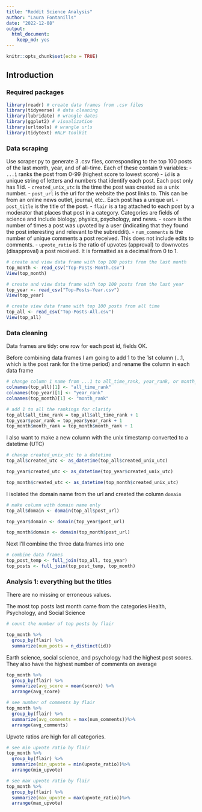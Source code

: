 ```yaml
---
title: "Reddit Science Analysis"
author: "Laura Fontanills"
date: "2022-12-08"
output: 
  html_document: 
    keep_md: yes
---
```


```r
knitr::opts_chunk$set(echo = TRUE)
```

## Introduction

### Required packages

```r
library(readr) # create data frames from .csv files
library(tidyverse) # data cleaning
library(lubridate) # wrangle dates
library(ggplot2) # visualization
library(urltools) # wrangle urls
library(tidytext) #NLP toolkit
```

### Data scraping

Use scraper.py to generate 3 .csv files, corresponding to the top 100 posts of the last month, year, and of all-time. Each of these contain 9 variables:
- `...1` ranks the post from 0-99 (highest score to lowest score)
- `id` is a unique string of letters and numbers that identify each post. Each post only has 1 id.
- `created_unix_utc` is the time the post was created as a unix number.
- `post_url` is the url for the website the post links to. This can be from an online news outlet, journal, etc.. Each post has a unique url.
- `post_title` is the title of the post.
- `flair` is a tag attached to each post by a moderator that places that post in a category. Categories are fields of science and include biology, physics, psychology, and news.
- `score` is the number of times a post was upvoted by a user (indicating that they found the post interesting and relevant to the subreddit).
- `num_comments` is the number of unique comments a post received. This does not include edits to comments.
- `upvote_ratio` is the ratio of upvotes (approval) to downvotes (disapproval) a post received. It is formatted as a decimal from 0 to 1.

```r
# create and view data frame with top 100 posts from the last month
top_month <- read_csv("Top-Posts-Month.csv")
View(top_month)

# create and view data frame with top 100 posts from the last year
top_year <- read_csv("Top-Posts-Year.csv")
View(top_year)

# create view data frame with top 100 posts from all time
top_all <- read_csv("Top-Posts-All.csv")
View(top_all)
```

### Data cleaning

Data frames are tidy: one row for each post id, fields OK.

Before combining data frames I am going to add 1 to the 1st column (...1, which is the post rank for the time period) and rename the column in each data frame 
```r
# change column 1 name from ...1 to all_time_rank, year_rank, or month_rank
colnames(top_all)[1] <- "all_time_rank"
colnames(top_year)[1] <- "year_rank"
colnames(top_month)[1] <- "month_rank"

# add 1 to all the rankings for clarity
top_all$all_time_rank = top_all$all_time_rank + 1
top_year$year_rank = top_year$year_rank + 1
top_month$month_rank = top_month$month_rank + 1
```

I also want to make a new column with the unix timestamp converted to a datetime (UTC)

```r
# change created_unix_utc to a datetime
top_all$created_utc <- as_datetime(top_all$created_unix_utc)

top_year$created_utc <- as_datetime(top_year$created_unix_utc)

top_month$created_utc <- as_datetime(top_month$created_unix_utc)
```

I isolated the domain name from the url and created the column `domain`
```r
# make column with domain name only
top_all$domain <- domain(top_all$post_url)

top_year$domain <- domain(top_year$post_url)

top_month$domain <- domain(top_month$post_url)
```


Next I'll combine the three data frames into one
```r
# combine data frames
top_post_temp <- full_join(top_all, top_year)
top_posts <- full_join(top_post_temp, top_month)
```

### Analysis 1: everything but the titles

There are no missing or erroneous values. 

The most top posts last month came from the categories Health, Psychology, and Social Science
```r
# count the number of top posts by flair

top_month %>% 
  group_by(flair) %>% 
  summarize(num_posts = n_distinct(id))
```

Earth science, social science, and psychology had the highest post scores. They also have the highest number of comments on average
```r
top_month %>% 
  group_by(flair) %>% 
  summarize(avg_score = mean(score)) %>% 
  arrange(avg_score)

# see number of comments by flair
top_month %>% 
  group_by(flair) %>% 
  summarize(avg_comments = max(num_comments))%>% 
  arrange(avg_comments)
```

Upvote ratios are high for all categories. 

```r
# see min upvote ratio by flair
top_month %>% 
  group_by(flair) %>% 
  summarize(min_upvote = min(upvote_ratio))%>% 
  arrange(min_upvote)

# see max upvote ratio by flair
top_month %>% 
  group_by(flair) %>% 
  summarize(max_upvote = max(upvote_ratio))%>% 
  arrange(max_upvote)
```

